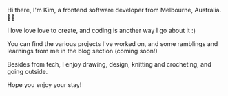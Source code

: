 Hi there, I'm Kim, a frontend software developer from Melbourne, Australia. 👩‍💻

I love love love to create, and coding is another way I go about it :)

You can find the various projects I've worked on, and some ramblings and learnings from me in the blog section (coming soon!)

Besides from tech, I enjoy drawing, design, knitting and crocheting, and going outside.

Hope you enjoy your stay!
